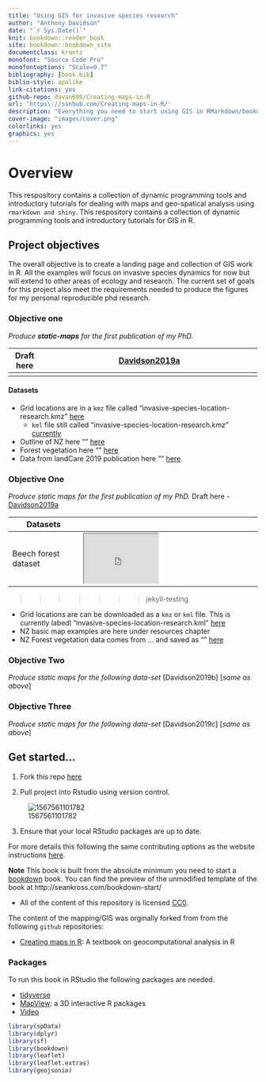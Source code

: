 ```yaml
---
title: "Using GIS for invasive species research"
author: "Anthony Davidson"
date: "`r Sys.Date()`"
knit: bookdown::render_book
site: bookdown::bookdown_site
documentclass: krantz
monofont: "Source Code Pro"
monofontoptions: "Scale=0.7"
bibliography: [book.bib]
biblio-style: apalike
link-citations: yes
github-repo: davan690/Creating-maps-in-R
url: 'https\://ssnhub.com/Creating-maps-in-R/'
description: "Everything you need to start using GIS in RMarkdown/bookdown projects."
cover-image: "images/cover.png"
colorlinks: yes
graphics: yes
---
```


# Overview {#overview}


This respository contains a collection of dynamic programming tools and introductory tutorials for dealing with maps and geo-spatical analysis using `rmarkdown and shiny`. This respository contains a collection of dynamic programming tools and introductory tutorials for GIS in R.

## Project objectives

The overall objective is to create a landing page and collection of GIS work in R. All the examples will focus on invasive species dynamics for now but will extend to other areas of ecology and research. The current set of goals for this project also meet the requirements needed to produce the figures for my personal reproducible phd research.

### Objective one

*Produce **static-maps** for the first publication of my PhD.*

| Draft here | [Davidson2019a](https://www.ssnhub.com/beech-publication-wr/summary.html) |
|------------|---------------------------------------------------------------------------|
|            |                                                                           |

#### Datasets

  - Grid locations are in a `kmz` file called "invasive-species-location-research.kmz" [here](data/google-data/invasive-species-location-research.kmz)
    - `kml` file still called "invasive-species-location-research.kmz" [currently](data/google-data/invasive-species-location-research.kmz)
  - Outline of NZ here "" [here]()
  - Forest vegetation here "" [here]()
  - Data from landCare 2019 publication here "" [here]()

### Objective One

*Produce static maps for the first publication of my PhD.*  Draft here - [Davidson2019a](https://www.ssnhub.com/beech-publication-wr/)

| Datasets |                                        |
|-----------|----------------------------|
|Beech forest dataset | <iframe src="https://www.google.com.au/maps/d/u/0/embed?mid=1DAgemW-rkdMHTO8fxnbvbSVF4H0XNLd_" width="150" height="100"></iframe> |
>>>>>>> jekyll-testing

  - Grid locations are can be downloaded as a `kmz` or `kml` file. This is currently labedl "invasive-species-location-research.kml" [here](data/google-data/invasive-species-location-research.kml)
  - NZ basic map examples are here under resources chapter
  - NZ Forest vegetation data comes from ... and saved as "" [here]()

### Objective Two

*Produce static maps for the following data-set* [Davidson2019b] [*same as above*]

### Objective Three

*Produce static maps for the following data-set* [Davidson2019c] [*same as above*]

## Get started...

1. Fork this repo [here](www.github.com/davan690/Creating-maps-in-R/)

2. Pull project into Rstudio using version control.

![1567561101782](./img/fork.PNG)

3. Ensure that your local RStudio packages are up to date.

For more details this following the same contributing options as the website instructions [here](https://www.ssnhub.com/contributing/).

**Note** This book is built from the absolute minimum you need to start a  [bookdown](https://bookdown.org/yihui/bookdown/) book. You can find the preview of the unmodified template of the book at http://seankross.com/bookdown-start/

- All of the content of this repository is licensed [CC0](https://creativecommons.org/publicdomain/zero/1.0/).

The content of the mapping/GIS was orginally forked from from the following `github` repositories:

- [Creating maps in R](https://geocompr.robinlovelace.net/): A textbook on geocomputational analysis in R

### Packages

To run this book in RStudio the following packages are needed.

- [tidyverse]()
- [MapView](https://r-spatial.github.io/mapview/): a 3D interactive R packages
- [Video](https://www.youtube.com/watch?v=GMi1ThlGFMo)

```r
library(spData)
library(dplyr)
library(sf)
library(bookdown)
library(leaflet)
library(leaflet.extras)
library(geojsonio)
```